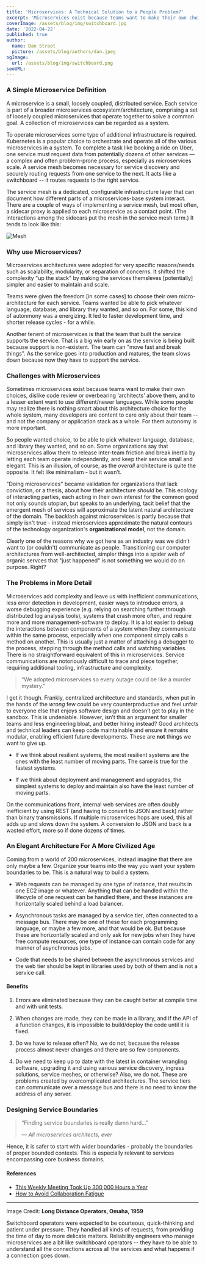 ```yaml
---
title: 'Microservices: A Technical Solution to a People Problem?'
excerpt: 'Microservices exist because teams want to make their own choices, dislike code review or overbearing ‘architects’ above them, and to a lesser extent want to try different and newer languages. This feels good, but...'
coverImage: /assets/blog/img/switchboard.jpg
date: '2022-04-22'
published: true
author:
  name: Dan Stroot
  picture: /assets/blog/authors/dan.jpeg
ogImage:
  url: /assets/blog/img/switchboard.png
seoURL:
---
```


### A Simple Microservice Definition

A microservice is a small, loosely coupled, distributed service. Each service is part of a broader microservices ecosystem/architecture, comprising a set of loosely coupled microservices that operate together to solve a common goal. A collection of microservices can be regarded as a system.

To operate microservices some type of additional infrastructure is required. Kubernetes is a popular choice to orchestrate and operate all of the various microservices in a system. To complete a task like booking a ride on Uber, one service must request data from potentially dozens of other services — a complex and often problem-prone process, especially as microservices scale. A service mesh becomes necessary for service discovery and securely routing requests from one service to the next. It acts like a switchboard -- it routes requests to the right service.

The service mesh is a dedicated, configurable infrastructure layer that can document how different parts of a microservices-base system interact. There are a couple of ways of implementing a service mesh, but most often, a sidecar proxy is applied to each microservice as a contact point. (The interactions among the sidecars put the mesh in the service mesh term.) It tends to look like this:

![Mesh](/assets/blog/img/service-mesh-1680.png)

### Why use Microservices?

Microservices architectures were adopted for very specific reasons/needs such as scalability, modularity, or separation of concerns. It shifted the complexity "up the stack" by making the services themsleves [potentially] simpler and easier to maintain and scale.  

Teams were given the freedom [in some cases] to choose their own micro-architecture for each service. Teams wanted be able to pick whatever language, database, and library they wanted, and so on. For some, this kind of autonmony was a energizing. It led to faster development time, and shorter release cycles - for a while. 

Another tenent of microservices is that the team that built the service supports the service. That is a big win early on as the service is being built because support is non-existent. The team can "move fast and break things". As the service goes into production and matures, the team slows down because now they have to support the service.  

### Challenges with Microservices

Sometimes microservices exist because teams want to make their own choices, dislike code review or overbearing ‘architects’ above them, and to a lesser extent want to use different/newer languages. While some people may realize there is nothing smart about this architecture choice for the whole system, many developers are content to care only about their team -- and not the company or application stack as a whole. For them autonomy is more important.

So people wanted choice, to be able to pick whatever language, database, and library they wanted, and so on. 
Some organizations say that microservices allow them to release inter-team friction and break inertia by letting each team operate independently, and keep their service small and elegant. This is an illusion, of course, as the _overall_ architecture is quite the opposite. It felt like minimalism - but it wasn’t. 

"Doing microservices" became validation for organizations that lack conviction, or a thesis, about how their architecture _should_ be. This ecology of interacting parties, each acting in their own interest for the common good not only sounds utopian, but speaks to an underlying, tacit belief that the emergent mesh of services will approximate the latent natural architecture of the domain. The backlash against microservices is partly because that simply isn't true - instead microservices approximate the natural contours of the technology organization's **organizational model**, not the domain.

Clearly one of the reasons why we got here as an industry was we didn’t want to (or couldn't) communicate as people. Transitioning our computer architectures from well-architected, simpler things into a spider web of organic servces that "just happened" is not something we would do on purpose. Right?

### The Problems in More Detail

Microservices add complexity and leave us with inefficient communications, less error detection in development, easier ways to introduce errors, a worse debugging experience (e.g. relying on searching further through distributed log analysis tools), systems that crash more often, and require more and more management-software to deploy. It is a lot easier to debug the interactions between components of a system when they communicate within the same process, especially when one component simply calls a method on another. This is usually just a matter of attaching a debugger to the process, stepping through the method calls and watching variables. There is no straightforward equivalent of this in microservices. Service communications are notoriously difficult to trace and piece together, requiring additional tooling, infrastructure and complexity.

>“We adopted microservices so every outage could be like a murder mystery.”

I get it though. Frankly, centralized architecture and standards, when put in the hands of the _wrong_ few could be very counterproductive and feel unfair to everyone else that enjoys software design and doesn’t get to play in the sandbox. This is undeniable. However, isn’t this an argument for smaller teams and less engineering bloat, and better hiring instead? Good architects and technical leaders can keep code maintainable and ensure it remains modular, enabling efficient future developments. These are **not** things we want to give up.

- If we think about resilient systems, the most resilient systems are the ones with the least number of moving parts. The same is true for the fastest systems.

- If we think about deployment and management and upgrades, the simplest systems to deploy and maintain also have the least number of moving parts.

On the communications front, internal web services are often doubly inefficient by using REST (and having to convert to JSON and back) rather than binary transmissions. If multiple microservices hops are used, this all adds up and slows down the system. A conversion to JSON and back is a wasted effort, more so if done dozens of times.

### An Elegant Architecture For A More Civilized Age

Coming from a world of 200 microservices, instead imagine that there are only maybe a few. Organize your teams into the way you want your system boundaries to be. This is a natural way to build a system.

- Web requests can be managed by one type of instance, that results in one EC2 image or whatever. Anything that can be handled within the lifecycle of one request can be handled there, and these instances are horizontally scaled behind a load balancer.

- Asynchronous tasks are managed by a service tier, often connected to a message bus. There may be one of these for each programming language, or maybe a few more, and that would be ok. But because these are horizontally scaled and only ask for new jobs when they have free compute resources, one type of instance can contain code for any manner of asynchronous jobs.

- Code that needs to be shared between the asynchronous services and the web tier should be kept in libraries used by both of them and is not a service call.

#### Benefits

1. Errors are eliminated because they can be caught better at compile time and with unit tests.

2. When changes are made, they can be made in a library, and if the API of a function changes, it is impossible to build/deploy the code until it is fixed.

3. Do we have to release often? No, we do not, because the release process almost never changes and there are so few components.

4. Do we need to keep up to date with the latest in container wrangling software, upgrading it and using various service discovery, ingress solutions, service meshes, or otherwise? Also, we do not. These are problems created by overcomplicated architectures. The service tiers can communicate over a message bus and there is no need to know the address of any server.

### Designing Service Boundaries

>“Finding service boundaries is really damn hard…”
>
> <cite>&mdash; All microservices architects, ever</cite>

Hence, it is safer to start with wider boundaries - probably the boundaries of proper bounded contexts. This is especially relevant to services encompassing core business domains.


#### References

- [This Weekly Meeting Took Up 300,000 Hours a Year](https://hbr.org/2014/04/how-a-weekly-meeting-took-up-300000-hours-a-year)
- [How to Avoid Collaboration Fatigue](https://hbr.org/2014/07/how-to-avoid-collaboration-fatigue)

---

Image Credit: **Long Distance Operators, Omaha, 1959**

<span className="text-sm">
Switchboard operators were expected to be courteous, quick-thinking and patient under pressure. They handled all kinds of requests, from providing the time of day to more delicate matters. Reliability engineers who manage microservices are a bit like switchboard operators -- they have to be able to understand all the connections across all the services and what happens if a connection goes down. 
</span>

